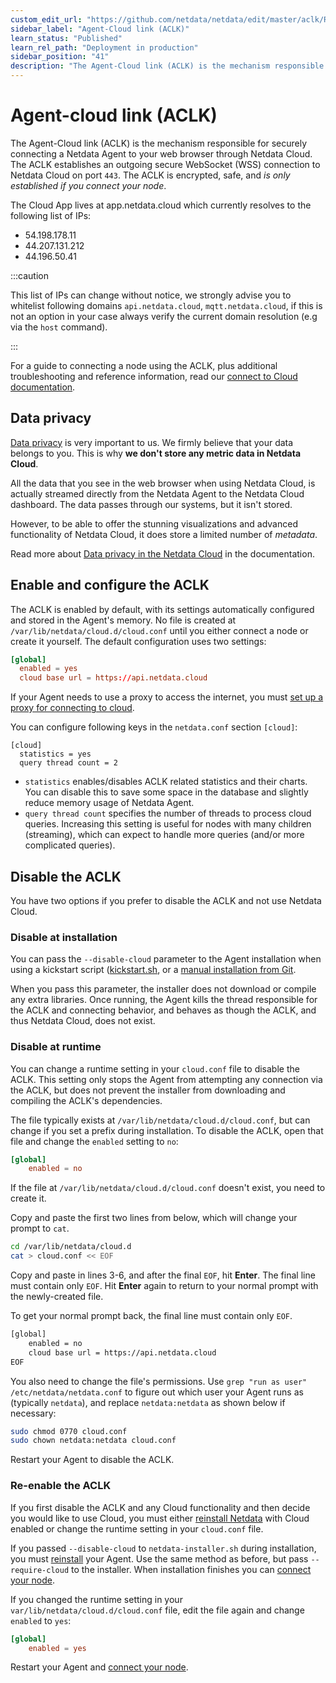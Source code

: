 ```yaml
---
custom_edit_url: "https://github.com/netdata/netdata/edit/master/aclk/README.md"
sidebar_label: "Agent-Cloud link (ACLK)"
learn_status: "Published"
learn_rel_path: "Deployment in production"
sidebar_position: "41"
description: "The Agent-Cloud link (ACLK) is the mechanism responsible for connecting a Netdata agent to Netdata Cloud."
---
```



# Agent-cloud link (ACLK)

The Agent-Cloud link (ACLK) is the mechanism responsible for securely connecting a Netdata Agent to your web browser
through Netdata Cloud. The ACLK establishes an outgoing secure WebSocket (WSS) connection to Netdata Cloud on port
`443`. The ACLK is encrypted, safe, and _is only established if you connect your node_.

The Cloud App lives at app.netdata.cloud which currently resolves to the following list of IPs: 

- 54.198.178.11
- 44.207.131.212
- 44.196.50.41 
 
:::caution

This list of IPs can change without notice, we strongly advise you to whitelist following domains `api.netdata.cloud`, `mqtt.netdata.cloud`, if
this is not an option in your case always verify the current domain resolution (e.g via the `host` command).

:::

For a guide to connecting a node using the ACLK, plus additional troubleshooting and reference information, read our [connect to Cloud
documentation](/docs/nightly/deployment-in-production/connect-agent-to-cloud).

## Data privacy
[Data privacy](https://netdata.cloud/privacy/) is very important to us. We firmly believe that your data belongs to
you. This is why **we don't store any metric data in Netdata Cloud**.

All the data that you see in the web browser when using Netdata Cloud, is actually streamed directly from the Netdata Agent to the Netdata Cloud dashboard. 
The data passes through our systems, but it isn't stored.

However, to be able to offer the stunning visualizations and advanced functionality of Netdata Cloud, it does store a limited number of _metadata_.

Read more about [Data privacy in the Netdata Cloud](/docs/nightly/getting-started/data-privacy) in the documentation.


## Enable and configure the ACLK

The ACLK is enabled by default, with its settings automatically configured and stored in the Agent's memory. No file is
created at `/var/lib/netdata/cloud.d/cloud.conf` until you either connect a node or create it yourself. The default
configuration uses two settings:

```conf
[global]
  enabled = yes
  cloud base url = https://api.netdata.cloud
```

If your Agent needs to use a proxy to access the internet, you must [set up a proxy for
connecting to cloud](/docs/nightly/deployment-in-production/connect-agent-to-cloud#connect-through-a-proxy).

You can configure following keys in the `netdata.conf` section `[cloud]`:
```
[cloud]
  statistics = yes
  query thread count = 2
```

- `statistics` enables/disables ACLK related statistics and their charts. You can disable this to save some space in the database and slightly reduce memory usage of Netdata Agent.
- `query thread count` specifies the number of threads to process cloud queries. Increasing this setting is useful for nodes with many children (streaming), which can expect to handle more queries (and/or more complicated queries).

## Disable the ACLK

You have two options if you prefer to disable the ACLK and not use Netdata Cloud.

### Disable at installation

You can pass the `--disable-cloud` parameter to the Agent installation when using a kickstart script
([kickstart.sh](/docs/nightly/installation/installation-methods/one-line-installer-kickstart.sh), or a [manual installation from
Git](/docs/nightly/installation/installation-methods/from-a-git-checkout).

When you pass this parameter, the installer does not download or compile any extra libraries. Once running, the Agent
kills the thread responsible for the ACLK and connecting behavior, and behaves as though the ACLK, and thus Netdata Cloud,
does not exist.

### Disable at runtime

You can change a runtime setting in your `cloud.conf` file to disable the ACLK. This setting only stops the Agent from
attempting any connection via the ACLK, but does not prevent the installer from downloading and compiling the ACLK's
dependencies.

The file typically exists at `/var/lib/netdata/cloud.d/cloud.conf`, but can change if you set a prefix during
installation. To disable the ACLK, open that file and change the `enabled` setting to `no`:

```conf
[global]
    enabled = no
```

If the file at `/var/lib/netdata/cloud.d/cloud.conf` doesn't exist, you need to create it. 

Copy and paste the first two lines from below, which will change your prompt to `cat`.

```bash
cd /var/lib/netdata/cloud.d
cat > cloud.conf << EOF
```

Copy and paste in lines 3-6, and after the final `EOF`, hit **Enter**. The final line must contain only `EOF`. Hit **Enter** again to return to your normal prompt with the newly-created file.

To get your normal prompt back, the final line
must contain only `EOF`.

```bash
[global]
    enabled = no
    cloud base url = https://api.netdata.cloud
EOF
```

You also need to change the file's permissions. Use `grep "run as user" /etc/netdata/netdata.conf` to figure out which
user your Agent runs as (typically `netdata`), and replace `netdata:netdata` as shown below if necessary:

```bash
sudo chmod 0770 cloud.conf
sudo chown netdata:netdata cloud.conf
```

Restart your Agent to disable the ACLK.

### Re-enable the ACLK

If you first disable the ACLK and any Cloud functionality and then decide you would like to use Cloud, you must either
[reinstall Netdata](/docs/nightly/installation/reinstall-the-netdata-agent) with Cloud enabled or change the runtime setting in your
`cloud.conf` file.

If you passed `--disable-cloud` to `netdata-installer.sh` during installation, you must
[reinstall](/docs/nightly/installation/reinstall-the-netdata-agent) your Agent. Use the same method as before, but pass `--require-cloud` to
the installer. When installation finishes you can [connect your node](/docs/nightly/deployment-in-production/connect-agent-to-cloud#how-to-connect-a-node).

If you changed the runtime setting in your `var/lib/netdata/cloud.d/cloud.conf` file, edit the file again and change
`enabled` to `yes`:

```conf
[global]
    enabled = yes
```

Restart your Agent and [connect your node](/docs/nightly/deployment-in-production/connect-agent-to-cloud#how-to-connect-a-node).



